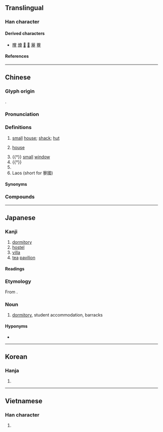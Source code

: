 {{also|㝋}}
{{character info}}
==Translingual==

===Han character===
{{Han char|rn=40|rad=宀|as=12|sn=15|four=30906|canj=JKCF|ids=⿱宀尞}}

====Derived characters====
* [[曢]] [[爎]] [[𤖡]] [[𠠙]] [[屪]] [[藔]]

====References====
{{Han ref|kx=0292.100|dkj=07325|dj=0578.080|hdz=20953.070|uh=5BEE}}

----

==Chinese==
{{zh-forms|alt=㝋-second round simplified}}

===Glyph origin===
{{Han etym}}
{{Han compound|宀|尞|ls=psc|c1=s|c2=p}}.

===Pronunciation===
{{zh-pron
|m=liáo
|c=liu4
|h=pfs=
|md=
|mn=liâu
|w=
|mc=y
|oc=y
|cat=n,pn
}}

===Definitions===
{{zh-hanzi}}

# {{lb|zh|literary|or|dialectal}} [[small]] [[house]]; [[shack]]; [[hut]]
# {{lb|zh|Shehua}} [[house]] {{gl|building for living}}
# {{†}} [[small]] [[window]]
# {{†}} {{zh-original|僚|[[government]] [[official]]s}}
# {{surname|zh}}
# Laos (short for 寮國)

====Synonyms====
{{zh-dial|房子}}

===Compounds===
{{zh-der|馬打寮|倡寮|工寮|娼寮|寮寀|寮國|寮佐|田寮|柴寮|枋寮鄉|百寮|麥寮鄉|草寮|貢寮|枋寮|大寮|忠寮|後寮|寮屋}}

----

==Japanese==

===Kanji===
{{ja-kanji|grade=c|rs=宀12}}

# [[dormitory]]
# [[hostel]]
# [[villa]]
# [[tea]] [[pavilion]]

====Readings====
{{ja-readings
|goon=りょう<れう
|kanon=りょう<れう
|kun=つかさ-
}}

===Etymology===
{{ja-kanjitab|りょう|yomi=o}}
From {{der|ja|zhx}}.

===Noun===
{{ja-noun|りょう|hhira=れう}}

# [[dormitory]], student accommodation, barracks

====Hyponyms====
* {{ja-r|学寮|がくりょう}}

----

==Korean==

===Hanja===
{{ko-hanja|hangeul=[[료]]|rv=ryo|mr=ryo}}

# {{rfdef|ko|sort=宀12}}

----

==Vietnamese==

===Han character===
{{vi-readings|rs=宀12|reading=[[lều]], [[liêu]]}}

# {{rfdef|vi|sort=宀12}}

{{cln|vi|Han tu}}